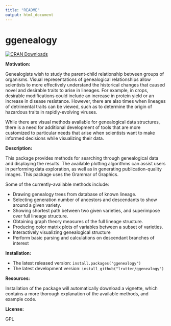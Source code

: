 ```yaml
---
title: "README"
output: html_document
---
```


# ggenealogy

[![CRAN Downloads](https://cranlogs.r-pkg.org/badges/lrutter/ggenealogy)](https://cranlogs.r-pkg.org/badges/lrutter/ggenealogy)

**Motivation:**

Genealogists wish to study the parent-child relationship between groups of organisms. Visual representations of genealogical relationships allow scientists to more effectively understand the historical changes that caused novel and desirable traits to arise in lineages. For example, in crops, desirable modifications could include an increase in protein yield or an increase in disease resistance. However, there are also times when lineages of detrimental traits can be viewed, such as to determine the origin of hazardous traits in rapidly-evolving viruses.

While there are visual methods available for genealogical data structures, there is a need for additional development of tools that are more customized to particular needs that arise when scientists want to make informed decisions while visualizing their data.

**Description:** 

This package provides methods for searching through genealogical data and displaying the results. The available plotting algorithms can assist users in performing data exploration, as well as in generating publication-quality images. This package uses the Grammar of Graphics.

Some of the currently-available methods include:

  * Drawing genealogy trees from database of known lineage.
  * Selecting generation number of ancestors and descendants to show around a given variety.
  * Showing shortest path between two given varieties, and superimpose over full lineage structure.
  * Obtaining graph theory measures of the full lineage structure.
  * Producing color matrix plots of variables between a subset of varieties.
  * Interactively visualizing genealogical structure
  * Perform basic parsing and calculations on descendant branches of interest

**Installation:**

* The latest released version: `install.packages("ggenealogy")`
* The latest development version: `install_github("lrutter/ggenealogy")`

**Resources:**

Installation of the package will automatically download a vignette, which contains a more thorough explanation of the available methods, and example code.

**License:**

GPL